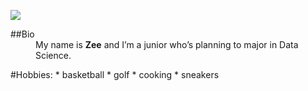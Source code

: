 ![](https://indianakitchen.com/wp-content/uploads/2015/03/Ham-Sandwich.jpg)

##Bio
:  My name is **Zee** and I'm a junior who's planning to major in Data Science.

#Hobbies:
 * basketball
 * golf
 * cooking
 * sneakers

